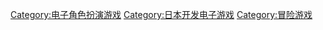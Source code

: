 {{DEFAULTSORT:Kaijū Monogatari}}
[[Category:电子角色扮演游戏|Category:电子角色扮演游戏]]
[[Category:日本开发电子游戏|Category:日本开发电子游戏]]
[[Category:冒险游戏|Category:冒险游戏]]